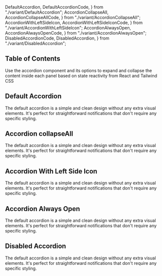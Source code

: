   DefaultAccordion,
  DefaultAccordionCode,
} from "./variant/DefaultAccordion";
  AccordionCollapseAll,
  AccordionCollapseAllCode,
} from "./variant/AccordionCollapseAll";
  AccordionWithLeftSideIcon,
  AccordionWithLeftSideIconCode,
} from "./variant/AccordionWithLeftSideIcon";
  AccordionAlwaysOpen,
  AccordionAlwaysOpenCode,
} from "./variant/AccordionAlwaysOpen";
  DisabledAccordionCode,
  DisabledAccordion,
} from "./variant/DisabledAccordion";

## Table of Contents

Use the accordion component and its options to expand and collapse the content inside each panel based on state reactivity from React and Tailwind CSS

## Default Accordion

The default accordion is a simple and clean design without any extra visual elements. It's perfect for straightforward notifications that don't require any specific styling.

<CodePreview code={DefaultAccordionCode}>
  <DefaultAccordion />
</CodePreview>

## Accordion collapseAll

The default accordion is a simple and clean design without any extra visual elements. It's perfect for straightforward notifications that don't require any specific styling.

<CodePreview code={AccordionCollapseAllCode}>
  <AccordionCollapseAll />
</CodePreview>

## Accordion With Left Side Icon

The default accordion is a simple and clean design without any extra visual elements. It's perfect for straightforward notifications that don't require any specific styling.

<CodePreview code={AccordionWithLeftSideIconCode}>
  <AccordionWithLeftSideIcon />
</CodePreview>

## Accordion Always Open

The default accordion is a simple and clean design without any extra visual elements. It's perfect for straightforward notifications that don't require any specific styling.

<CodePreview code={AccordionAlwaysOpenCode}>
  <AccordionAlwaysOpen />
</CodePreview>

## Disabled Accordion

The default accordion is a simple and clean design without any extra visual elements. It's perfect for straightforward notifications that don't require any specific styling.

<CodePreview code={DisabledAccordionCode}>
  <DisabledAccordion />
</CodePreview>
